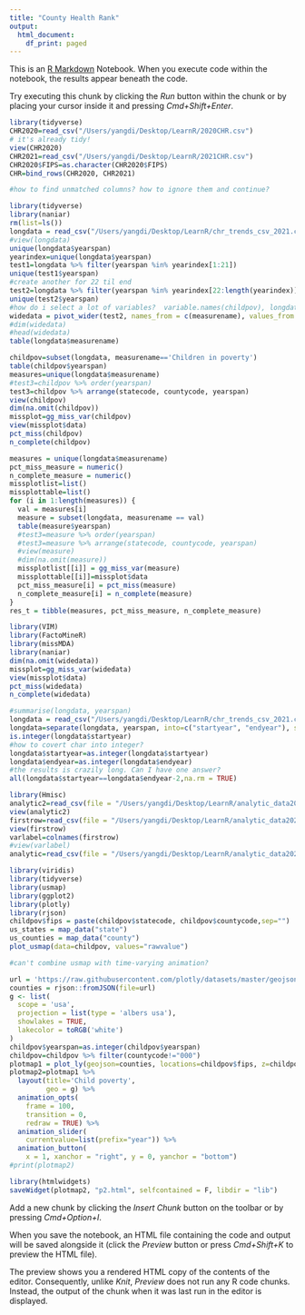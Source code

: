 ```yaml
---
title: "County Health Rank"
output:
  html_document:
    df_print: paged
---
```


This is an [R Markdown](http://rmarkdown.rstudio.com) Notebook. When you execute code within the notebook, the results appear beneath the code. 

Try executing this chunk by clicking the *Run* button within the chunk or by placing your cursor inside it and pressing *Cmd+Shift+Enter*. 

```r
library(tidyverse)
CHR2020=read_csv("/Users/yangdi/Desktop/LearnR/2020CHR.csv")
# it's already tidy!
view(CHR2020)
CHR2021=read_csv("/Users/yangdi/Desktop/LearnR/2021CHR.csv")
CHR2020$FIPS=as.character(CHR2020$FIPS)
CHR=bind_rows(CHR2020, CHR2021)

#how to find unmatched columns? how to ignore them and continue?
```
```r
library(tidyverse)
library(naniar)
rm(list=ls())
longdata = read_csv("/Users/yangdi/Desktop/LearnR/chr_trends_csv_2021.csv")
#view(longdata)
unique(longdata$yearspan)
yearindex=unique(longdata$yearspan)
test1=longdata %>% filter(yearspan %in% yearindex[1:21])
unique(test1$yearspan)
#create another for 22 til end
test2=longdata %>% filter(yearspan %in% yearindex[22:length(yearindex)])
unique(test2$yearspan)
#how do i select a lot of variables?  variable.names(childpov), longdata[,1:9]
widedata = pivot_wider(test2, names_from = c(measurename), values_from = c(numerator, denominator, rawvalue, cilow, cihigh, measureid, chrreleaseyear, differflag, trendbreak))
#dim(widedata)
#head(widedata)
table(longdata$measurename)

childpov=subset(longdata, measurename=='Children in poverty')
table(childpov$yearspan)
measures=unique(longdata$measurename)
#test3=childpov %>% order(yearspan)
test3=childpov %>% arrange(statecode, countycode, yearspan)
view(childpov)
dim(na.omit(childpov))
missplot=gg_miss_var(childpov)
view(missplot$data)
pct_miss(childpov)
n_complete(childpov)

measures = unique(longdata$measurename)
pct_miss_measure = numeric()
n_complete_measure = numeric()
missplotlist=list()
missplottable=list()
for (i in 1:length(measures)) {
  val = measures[i]
  measure = subset(longdata, measurename == val)
  table(measure$yearspan)
  #test3=measure %>% order(yearspan)
  #test3=measure %>% arrange(statecode, countycode, yearspan)
  #view(measure)
  #dim(na.omit(measure))
  missplotlist[[i]] = gg_miss_var(measure)
  missplottable[[i]]=missplot$data
  pct_miss_measure[i] = pct_miss(measure)
  n_complete_measure[i] = n_complete(measure)
}
res_t = tibble(measures, pct_miss_measure, n_complete_measure)  
```

```r
library(VIM)
library(FactoMineR)
library(missMDA)
library(naniar)
dim(na.omit(widedata))
missplot=gg_miss_var(widedata)
view(missplot$data)
pct_miss(widedata)
n_complete(widedata)
```

```r
#summarise(longdata, yearspan)
longdata = read_csv("/Users/yangdi/Desktop/LearnR/chr_trends_csv_2021.csv")
longdata=separate(longdata, yearspan, into=c("startyear", "endyear"), sep="-")
is.integer(longdata$startyear)
#how to covert char into integer?
longdata$startyear=as.integer(longdata$startyear)
longdata$endyear=as.integer(longdata$endyear)
#the results is crazily long. Can I have one answer?
all(longdata$startyear==longdata$endyear-2,na.rm = TRUE)
```


```r
library(Hmisc)
analytic2=read_csv(file = "/Users/yangdi/Desktop/LearnR/analytic_data2021.csv")
view(analytic2)
firstrow=read_csv(file = "/Users/yangdi/Desktop/LearnR/analytic_data2021.csv",  n_max = 1)
view(firstrow)
varlabel=colnames(firstrow)
#view(varlabel)
analytic=read_csv(file = "/Users/yangdi/Desktop/LearnR/analytic_data2021.csv", skip = 1)
```
```r
library(viridis)
library(tidyverse)
library(usmap)
library(ggplot2)
library(plotly)
library(rjson)
childpov$fips = paste(childpov$statecode, childpov$countycode,sep="")
us_states = map_data("state")
us_counties = map_data("county")
plot_usmap(data=childpov, values="rawvalue")

#can't combine usmap with time-varying animation?

url = 'https://raw.githubusercontent.com/plotly/datasets/master/geojson-counties-fips.json'
counties = rjson::fromJSON(file=url)
g <- list(
  scope = 'usa',
  projection = list(type = 'albers usa'),
  showlakes = TRUE,
  lakecolor = toRGB('white')
)
childpov$yearspan=as.integer(childpov$yearspan)
childpov=childpov %>% filter(countycode!="000")
plotmap1 = plot_ly(geojson=counties, locations=childpov$fips, z=childpov$rawvalue, colorscale="Viridis", zmin=0, zmax=0.8, frame=childpov$yearspan, type='choropleth')
plotmap2=plotmap1 %>%
  layout(title='Child poverty',
         geo = g) %>% 
  animation_opts(
    frame = 100, 
    transition = 0, 
    redraw = TRUE) %>%
  animation_slider(
    currentvalue=list(prefix="year")) %>%
  animation_button(
    x = 1, xanchor = "right", y = 0, yanchor = "bottom")
#print(plotmap2)

library(htmlwidgets)
saveWidget(plotmap2, "p2.html", selfcontained = F, libdir = "lib")
```

 
Add a new chunk by clicking the *Insert Chunk* button on the toolbar or by pressing *Cmd+Option+I*.

When you save the notebook, an HTML file containing the code and output will be saved alongside it (click the *Preview* button or press *Cmd+Shift+K* to preview the HTML file). 

The preview shows you a rendered HTML copy of the contents of the editor. Consequently, unlike *Knit*, *Preview* does not run any R code chunks. Instead, the output of the chunk when it was last run in the editor is displayed.

